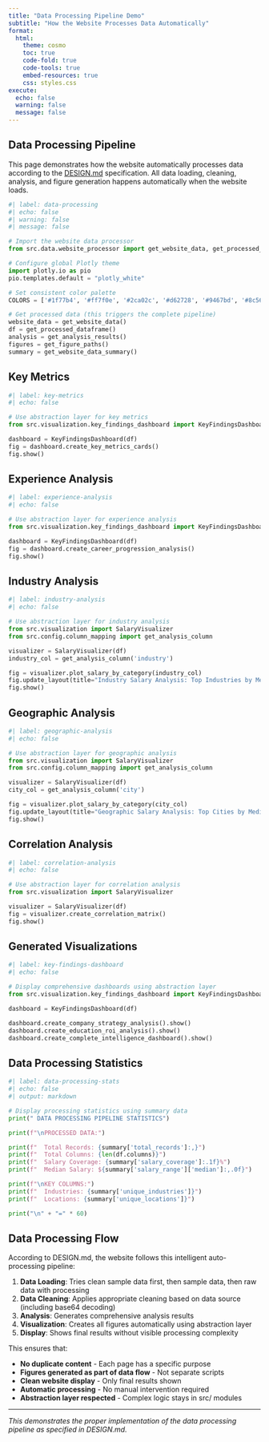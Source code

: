 ```yaml
---
title: "Data Processing Pipeline Demo"
subtitle: "How the Website Processes Data Automatically"
format:
  html:
    theme: cosmo
    toc: true
    code-fold: true
    code-tools: true
    embed-resources: true
    css: styles.css
execute:
  echo: false
  warning: false
  message: false
---
```


## Data Processing Pipeline

This page demonstrates how the website automatically processes data according to the [DESIGN.md](DESIGN.md) specification. All data loading, cleaning, analysis, and figure generation happens automatically when the website loads.

```python
#| label: data-processing
#| echo: false
#| warning: false
#| message: false

# Import the website data processor
from src.data.website_processor import get_website_data, get_processed_dataframe, get_analysis_results, get_figure_paths, get_website_data_summary

# Configure global Plotly theme
import plotly.io as pio
pio.templates.default = "plotly_white"

# Set consistent color palette
COLORS = ['#1f77b4', '#ff7f0e', '#2ca02c', '#d62728', '#9467bd', '#8c564b', '#e377c2', '#7f7f7f', '#bcbd22', '#17becf']

# Get processed data (this triggers the complete pipeline)
website_data = get_website_data()
df = get_processed_dataframe()
analysis = get_analysis_results()
figures = get_figure_paths()
summary = get_website_data_summary()
```

## Key Metrics

```python
#| label: key-metrics
#| echo: false

# Use abstraction layer for key metrics
from src.visualization.key_findings_dashboard import KeyFindingsDashboard

dashboard = KeyFindingsDashboard(df)
fig = dashboard.create_key_metrics_cards()
fig.show()
```

## Experience Analysis

```python
#| label: experience-analysis
#| echo: false

# Use abstraction layer for experience analysis
from src.visualization.key_findings_dashboard import KeyFindingsDashboard

dashboard = KeyFindingsDashboard(df)
fig = dashboard.create_career_progression_analysis()
fig.show()
```

## Industry Analysis

```python
#| label: industry-analysis
#| echo: false

# Use abstraction layer for industry analysis
from src.visualization import SalaryVisualizer
from src.config.column_mapping import get_analysis_column

visualizer = SalaryVisualizer(df)
industry_col = get_analysis_column('industry')

fig = visualizer.plot_salary_by_category(industry_col)
fig.update_layout(title="Industry Salary Analysis: Top Industries by Median Salary")
fig.show()
```

## Geographic Analysis

```python
#| label: geographic-analysis
#| echo: false

# Use abstraction layer for geographic analysis
from src.visualization import SalaryVisualizer
from src.config.column_mapping import get_analysis_column

visualizer = SalaryVisualizer(df)
city_col = get_analysis_column('city')

fig = visualizer.plot_salary_by_category(city_col)
fig.update_layout(title="Geographic Salary Analysis: Top Cities by Median Salary")
fig.show()
```

## Correlation Analysis

```python
#| label: correlation-analysis
#| echo: false

# Use abstraction layer for correlation analysis
from src.visualization import SalaryVisualizer

visualizer = SalaryVisualizer(df)
fig = visualizer.create_correlation_matrix()
fig.show()
```

## Generated Visualizations

```python
#| label: key-findings-dashboard
#| echo: false

# Display comprehensive dashboards using abstraction layer
from src.visualization.key_findings_dashboard import KeyFindingsDashboard

dashboard = KeyFindingsDashboard(df)

dashboard.create_company_strategy_analysis().show()
dashboard.create_education_roi_analysis().show()
dashboard.create_complete_intelligence_dashboard().show()
```


## Data Processing Statistics

```python
#| label: data-processing-stats
#| echo: false
#| output: markdown

# Display processing statistics using summary data
print(" DATA PROCESSING PIPELINE STATISTICS")

print(f"\nPROCESSED DATA:")

print(f"  Total Records: {summary['total_records']:,}")
print(f"  Total Columns: {len(df.columns)}")
print(f"  Salary Coverage: {summary['salary_coverage']:.1f}%")
print(f"  Median Salary: ${summary['salary_range']['median']:,.0f}")

print(f"\nKEY COLUMNS:")
print(f"  Industries: {summary['unique_industries']}")
print(f"  Locations: {summary['unique_locations']}")

print("\n" + "=" * 60)
```

## Data Processing Flow

According to DESIGN.md, the website follows this intelligent auto-processing pipeline:

1. **Data Loading**: Tries clean sample data first, then sample data, then raw data with processing
2. **Data Cleaning**: Applies appropriate cleaning based on data source (including base64 decoding)
3. **Analysis**: Generates comprehensive analysis results
4. **Visualization**: Creates all figures automatically using abstraction layer
5. **Display**: Shows final results without visible processing complexity

This ensures that:

- **No duplicate content** - Each page has a specific purpose
- **Figures generated as part of data flow** - Not separate scripts
- **Clean website display** - Only final results shown
- **Automatic processing** - No manual intervention required
- **Abstraction layer respected** - Complex logic stays in src/ modules

---

*This demonstrates the proper implementation of the data processing pipeline as specified in DESIGN.md.*
